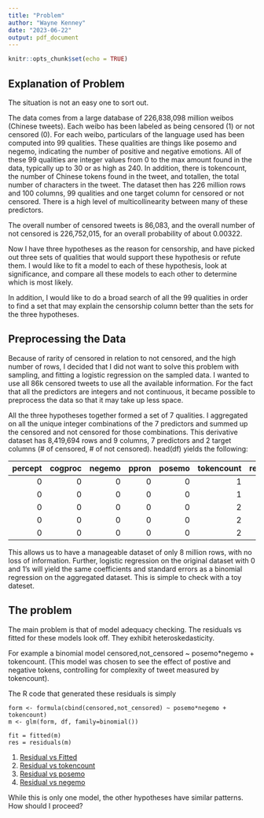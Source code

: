 ```yaml
---
title: "Problem"
author: "Wayne Kenney"
date: "2023-06-22"
output: pdf_document
---
```


```r
knitr::opts_chunk$set(echo = TRUE)
```

## Explanation of Problem

The situation is not an easy one to sort out.

The data comes from a large database of 226,838,098 million weibos (Chinese tweets). Each weibo has been labeled as being censored (1) or not censored (0). For each weibo, particulars of the language used has been computed into 99 qualities. These qualities are things like posemo and negemo, indicating the number of positive and negative emotions. All of these 99 qualities are integer values from 0 to the max amount found in the data, typically up to 30 or as high as 240. In addition, there is tokencount, the number of Chinese tokens found in the tweet, and totallen, the total number of characters in the tweet. The dataset then has 226 million rows and 100 columns, 99 qualities and one target column for censored or not censored. There is a high level of multicollinearity between many of these predictors.

The overall number of censored tweets is 86,083, and the overall number of not censored is 226,752,015, for an overall probability of about 0.00322.

Now I have three hypotheses as the reason for censorship, and have picked out three sets of qualities that would support these hypothesis or refute them. I would like to fit a model to each of these hypothesis, look at significance, and compare all these models to each other to determine which is most likely.

In addition, I would like to do a broad search of all the 99 qualities in order to find a set that may explain the censorship column better than the sets for the three hypotheses.

## Preprocessing the Data

Because of rarity of censored in relation to not censored, and the high number of rows, I decided that I did not want to solve this problem with sampling, and fitting a logistic regression on the sampled data. I wanted to use all 86k censored tweets to use all the available information. For the fact that all the predictors are integers and not continuous, it became possible to preprocess the data so that it may take up less space.

All the three hypotheses together formed a set of 7 qualities. I aggregated on all the unique integer combinations of the 7 predictors and summed up the censored and not censored for those combinations. This derivative dataset has 8,419,694 rows and 9 columns, 7 predictors and 2 target columns (# of censored, # of not censored). head(df) yields the following: 

|   percept |   cogproc |   negemo |   ppron |   posemo |   tokencount |   relativ |   censored |     not_censored |
|----------:|----------:|---------:|--------:|---------:|-------------:|----------:|-----------:|-----------------:|
|         0 |         0 |        0 |       0 |        0 |            1 |         0 |       3543 |      8 752 360   |
|         0 |         0 |        0 |       0 |        0 |            1 |         1 |         68 |      186 799     |
|         0 |         0 |        0 |       0 |        0 |            2 |         0 |      15700 |      53 699 600  |
|         0 |         0 |        0 |       0 |        0 |            2 |         1 |        197 |      458 375     |
|         0 |         0 |        0 |       0 |        0 |            2 |         2 |         21 |      29 083      |

This allows us to have a manageable dataset of only 8 million rows, with no loss of information. Further, logistic regression on the original dataset with 0 and 1's will yield the same coefficients and standard errors as a binomial regression on the aggregated dataset. This is simple to check with a toy dateset.

## The problem

The main problem is that of model adequacy checking. The residuals vs fitted for these models look off. They exhibit heteroskedasticity.

For example a binomial model censored,not_censored ~ posemo*negemo + tokencount. (This model was chosen to see the effect of postive and negative tokens, controlling for complexity of tweet measured by tokencount).

The R code that generated these residuals is simply

```
form <- formula(cbind(censored,not_censored) ~ posemo*negemo + tokencount)
m <- glm(form, df, family=binomial())

fit = fitted(m)
res = residuals(m)
```

1. [Residual vs Fitted](https://imgur.com/Zjw8V15)
3. [Residual vs tokencount](https://imgur.com/foaNcIk)
4. [Residual vs posemo](https://imgur.com/81BP2Uh)
5. [Residual vs negemo](https://imgur.com/rs0HhRq)

While this is only one model, the other hypotheses have similar patterns. How should I proceed?
